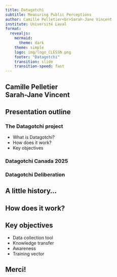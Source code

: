 ```yaml
---
title: Datagotchi
subtitle: Measuring Public Perceptions 
author: Camille Pelletier<br>Sarah-Jane Vincent
institute: Université Laval
format:
  revealjs:
    mermaid: 
      theme: dark
    theme: simple
    logo: img/logo_CLESSN.png
    footer: "Datagotchi"
    transition: slide
    transition-speed: fast
---
```


## Camille Pelletier<br>Sarah-Jane Vincent {.center .smaller}

## Presentation outline{.smaller}

### The Datagotchi project
- What is Datagotchi?
- How does it work?
- Key objectives

### Datagotchi Canada 2025

### Datagotchi Deliberation




## A little history... {.center .smaller} 



## How does it work? {.smaller}



## Key objectives {.smaller}

- Data collection tool
- Knowledge transfer
- Awareness
- Training vector





## Merci!{.center}
